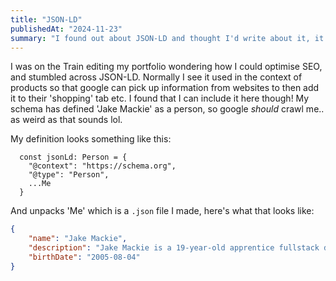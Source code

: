 ```yaml
---
title: "JSON-LD"
publishedAt: "2024-11-23"
summary: "I found out about JSON-LD and thought I'd write about it, it's pretty cool!"
---
```


I was on the Train editing my portfolio wondering how I could optimise SEO, and stumbled across JSON-LD.
Normally I see it used in the context of products so that google can pick up information from websites
to then add it to their 'shopping' tab etc. I found that I can include it here though! My schema has defined
'Jake Mackie' as a person, so google *should* crawl me.. as weird as that sounds lol.

My definition looks something like this:
```tsx
  const jsonLd: Person = {
    "@context": "https://schema.org",
    "@type": "Person",
    ...Me
  }
```

And unpacks 'Me' which is a `.json` file I made, here's what that looks like:
```json
{
    "name": "Jake Mackie",
    "description": "Jake Mackie is a 19-year-old apprentice fullstack developer for Hiyield based in Cornwall.",
    "birthDate": "2005-08-04"
}
```
